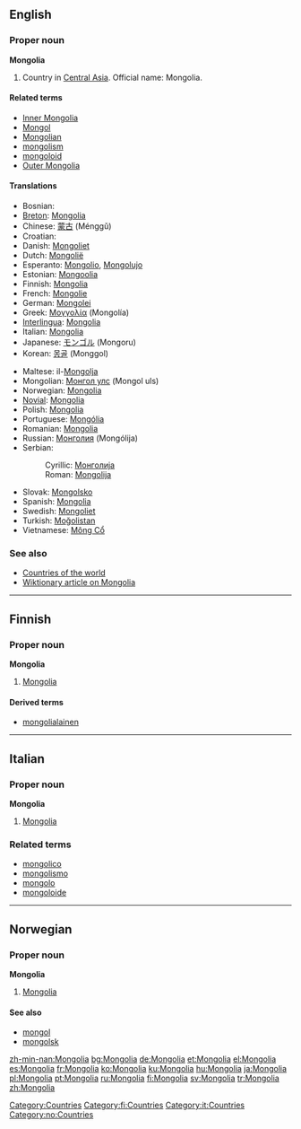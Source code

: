 ==English==
{{wikipedia}}

===Proper noun===
'''Mongolia'''

# Country in [[Central Asia]]. Official name: Mongolia.

====Related terms====
*[[Inner Mongolia]]
*[[Mongol]]
*[[Mongolian]]
*[[mongolism]]
*[[mongoloid]]
*[[Outer Mongolia]]

====Translations====
{{top}}
*Bosnian: {{t|bs|Mongolija|f}}
*[[Breton]]: [[#Breton|Mongolia]]
*Chinese: [[蒙古]] (Ménggǔ)
*Croatian: {{t|hr|Mongolija|f}}
*Danish: [[Mongoliet]]
*Dutch: [[Mongolië]]
*Esperanto: [[Mongolio]], [[Mongolujo]]
*Estonian: [[Mongoolia]]
*Finnish: [[#Finnish|Mongolia]]
*French: [[Mongolie]] {{f}}
*German: [[Mongolei]]
*Greek: [[Μογγολία]] (Mongolía) {{f}}
*[[Interlingua]]: [[#Interlingua|Mongolia]]
*Italian: [[#Italian|Mongolia]] {{f}}
*Japanese: [[モンゴル]] (Mongoru)
*Korean: [[몽골]] (Monggol)
{{mid}}
*Maltese: il-[[Mongolja]]
*Mongolian: [[Монгол улс]] (Mongol uls)
*Norwegian: [[#Norwegian|Mongolia]]
*[[Novial]]: [[Mongolia]]
*Polish: [[#Polish|Mongolia]] {{f}}
*Portuguese: [[Mongólia]] {{f}}
*Romanian: [[#Romanian|Mongolia]] {{f}}
*Russian: [[Монголия]] (Mongólija) {{f}}
*Serbian:
*:Cyrillic: [[Монголија#Serbian|Монголија]] {{f}}
*:Roman: [[Mongolija#Serbian|Mongolija]] {{f}}
*Slovak: [[Mongolsko#Slovak|Mongolsko]] {{n}}
*Spanish: [[#Spanish|Mongolia]] {{f}}
*Swedish: [[Mongoliet]]
*Turkish: [[Moğolistan]]
*Vietnamese: [[Mông Cổ]]
{{bottom}}

===See also===
*[[Countries of the world]]
*[[w:Mongolia|Wiktionary article on Mongolia]]

[[Category:Countries]]

----

==Finnish==

===Proper noun===
'''Mongolia'''

# [[#English|Mongolia]]

====Derived terms====
*[[mongolialainen]]

[[Category:fi:Countries]]

----

==Italian==

===Proper noun===
'''Mongolia'''

# [[#English|Mongolia]]

===Related terms===
*[[mongolico]]
*[[mongolismo]]
*[[mongolo]]
*[[mongoloide]]

[[Category:it:Countries]]

----

==Norwegian==

===Proper noun===
'''Mongolia'''

# [[#English|Mongolia]]

====See also====
*[[mongol]]
*[[mongolsk]]

[[Category:no:Countries]]

[[zh-min-nan:Mongolia]]
[[bg:Mongolia]]
[[de:Mongolia]]
[[et:Mongolia]]
[[el:Mongolia]]
[[es:Mongolia]]
[[fr:Mongolia]]
[[ko:Mongolia]]
[[ku:Mongolia]]
[[hu:Mongolia]]
[[ja:Mongolia]]
[[pl:Mongolia]]
[[pt:Mongolia]]
[[ru:Mongolia]]
[[fi:Mongolia]]
[[sv:Mongolia]]
[[tr:Mongolia]]
[[zh:Mongolia]]
